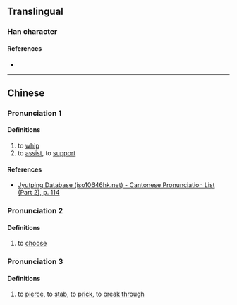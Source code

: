 {{character info}}
==Translingual==

===Han character===
{{Han char|rn=64|rad=手|as=06|sn=9|four=54092|canj=QDB|ids=⿰扌朿}}

====References====
* {{Han ref|kx=0428.200|dkj=12010|dj=0777.140|hdz=31867.060|uh=62FA|ud=25338|bh=CEE3|bd=52963}}

----

==Chinese==
{{zh-forms}}

===Pronunciation 1===
{{zh-pron
|m=cè
|c=caak3
|mc=y
|oc=y
|ma=
|cat=v
}}

====Definitions====
{{zh-hanzi}}

# to [[whip]]
# to [[assist]], to [[support]]

====References====
* [http://www.iso10646hk.net/jp/document/download.jsp Jyutping Database (iso10646hk.net) - Cantonese Pronunciation List (Part 2), p. 114]

===Pronunciation 2===
{{zh-pron
|m=sè
|c=
|ma=
|cat=v
}}

====Definitions====
{{zh-hanzi}}

# to [[choose]]

===Pronunciation 3===
{{zh-pron
|m=chuò
|c=
|ma=
|cat=v
}}

====Definitions====
{{zh-hanzi}}

# to [[pierce]], to [[stab]], to [[prick]], to [[break through]]